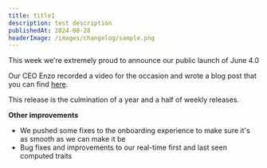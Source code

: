```yaml
---
title: title1
description: test description
publishedAt: 2024-08-28
headerImage: /images/changelog/sample.png
---
```


This week we're extremely proud to announce our public launch of June 4.0

Our CEO Enzo recorded a video for the occasion and wrote a blog post that you can find [here](https://www.june.so/blog/june-4-0).

This release is the culmination of a year and a half of weekly releases.

**Other improvements**

- We pushed some fixes to the onboarding experience to make sure it's as smooth as we can make it be
- Bug fixes and improvements to our real-time first and last seen computed traits